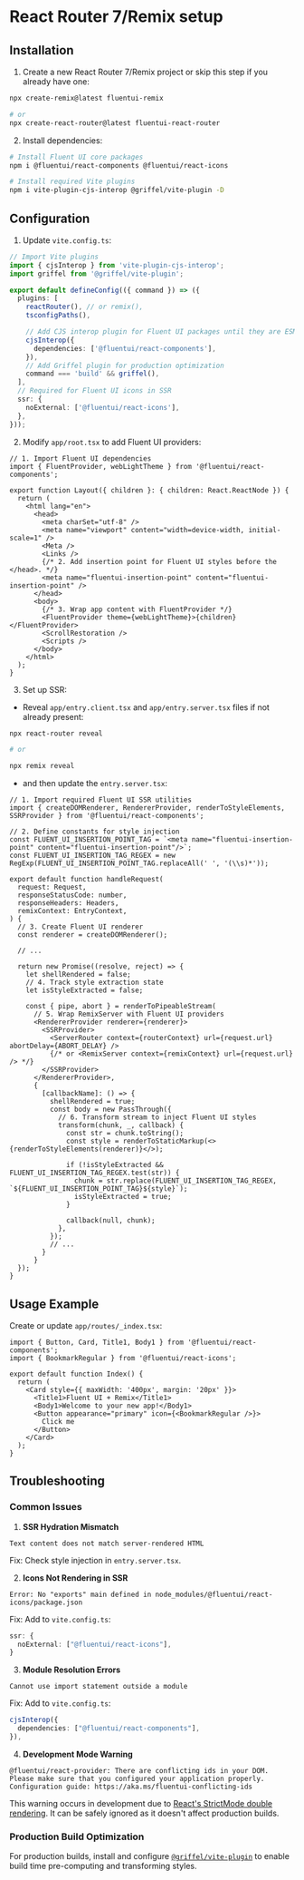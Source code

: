 
<Meta title="Concepts/Developer/Server-Side Rendering/React Router 7 and Remix setup" />

# React Router 7/Remix setup

## Installation

1. Create a new React Router 7/Remix project or skip this step if you already have one:

```bash
npx create-remix@latest fluentui-remix

# or
npx create-react-router@latest fluentui-react-router
```

2. Install dependencies:

```bash
# Install Fluent UI core packages
npm i @fluentui/react-components @fluentui/react-icons

# Install required Vite plugins
npm i vite-plugin-cjs-interop @griffel/vite-plugin -D
```

## Configuration

1. Update `vite.config.ts`:

```ts
// Import Vite plugins
import { cjsInterop } from 'vite-plugin-cjs-interop';
import griffel from '@griffel/vite-plugin';

export default defineConfig(({ command }) => ({
  plugins: [
    reactRouter(), // or remix(),
    tsconfigPaths(),

    // Add CJS interop plugin for Fluent UI packages until they are ESM compatible
    cjsInterop({
      dependencies: ['@fluentui/react-components'],
    }),
    // Add Griffel plugin for production optimization
    command === 'build' && griffel(),
  ],
  // Required for Fluent UI icons in SSR
  ssr: {
    noExternal: ['@fluentui/react-icons'],
  },
}));
```

2. Modify `app/root.tsx` to add Fluent UI providers:

```tsx
// 1. Import Fluent UI dependencies
import { FluentProvider, webLightTheme } from '@fluentui/react-components';

export function Layout({ children }: { children: React.ReactNode }) {
  return (
    <html lang="en">
      <head>
        <meta charSet="utf-8" />
        <meta name="viewport" content="width=device-width, initial-scale=1" />
        <Meta />
        <Links />
        {/* 2. Add insertion point for Fluent UI styles before the </head>. */}
        <meta name="fluentui-insertion-point" content="fluentui-insertion-point" />
      </head>
      <body>
        {/* 3. Wrap app content with FluentProvider */}
        <FluentProvider theme={webLightTheme}>{children}</FluentProvider>
        <ScrollRestoration />
        <Scripts />
      </body>
    </html>
  );
}
```

3. Set up SSR:

- Reveal `app/entry.client.tsx` and `app/entry.server.tsx` files if not already present:

```bash
npx react-router reveal

# or

npx remix reveal
```

- and then update the `entry.server.tsx`:

```tsx
// 1. Import required Fluent UI SSR utilities
import { createDOMRenderer, RendererProvider, renderToStyleElements, SSRProvider } from '@fluentui/react-components';

// 2. Define constants for style injection
const FLUENT_UI_INSERTION_POINT_TAG = `<meta name="fluentui-insertion-point" content="fluentui-insertion-point"/>`;
const FLUENT_UI_INSERTION_TAG_REGEX = new RegExp(FLUENT_UI_INSERTION_POINT_TAG.replaceAll(' ', '(\\s)*'));

export default function handleRequest(
  request: Request,
  responseStatusCode: number,
  responseHeaders: Headers,
  remixContext: EntryContext,
) {
  // 3. Create Fluent UI renderer
  const renderer = createDOMRenderer();

  // ...

  return new Promise((resolve, reject) => {
    let shellRendered = false;
    // 4. Track style extraction state
    let isStyleExtracted = false;

    const { pipe, abort } = renderToPipeableStream(
      // 5. Wrap RemixServer with Fluent UI providers
      <RendererProvider renderer={renderer}>
        <SSRProvider>
          <ServerRouter context={routerContext} url={request.url} abortDelay={ABORT_DELAY} />
          {/* or <RemixServer context={remixContext} url={request.url} /> */}
        </SSRProvider>
      </RendererProvider>,
      {
        [callbackName]: () => {
          shellRendered = true;
          const body = new PassThrough({
            // 6. Transform stream to inject Fluent UI styles
            transform(chunk, _, callback) {
              const str = chunk.toString();
              const style = renderToStaticMarkup(<>{renderToStyleElements(renderer)}</>);

              if (!isStyleExtracted && FLUENT_UI_INSERTION_TAG_REGEX.test(str)) {
                chunk = str.replace(FLUENT_UI_INSERTION_TAG_REGEX, `${FLUENT_UI_INSERTION_POINT_TAG}${style}`);
                isStyleExtracted = true;
              }

              callback(null, chunk);
            },
          });
          // ...
        }
      }
  });
}
```

## Usage Example

Create or update `app/routes/_index.tsx`:

```tsx
import { Button, Card, Title1, Body1 } from '@fluentui/react-components';
import { BookmarkRegular } from '@fluentui/react-icons';

export default function Index() {
  return (
    <Card style={{ maxWidth: '400px', margin: '20px' }}>
      <Title1>Fluent UI + Remix</Title1>
      <Body1>Welcome to your new app!</Body1>
      <Button appearance="primary" icon={<BookmarkRegular />}>
        Click me
      </Button>
    </Card>
  );
}
```

## Troubleshooting

### Common Issues

1. **SSR Hydration Mismatch**

```
Text content does not match server-rendered HTML
```

Fix: Check style injection in `entry.server.tsx`.

2. **Icons Not Rendering in SSR**

```
Error: No "exports" main defined in node_modules/@fluentui/react-icons/package.json
```

Fix: Add to `vite.config.ts`:

```ts
ssr: {
  noExternal: ["@fluentui/react-icons"],
}
```

3. **Module Resolution Errors**

```
Cannot use import statement outside a module
```

Fix: Add to `vite.config.ts`:

```ts
cjsInterop({
  dependencies: ["@fluentui/react-components"],
}),
```

4. **Development Mode Warning**

```
@fluentui/react-provider: There are conflicting ids in your DOM.
Please make sure that you configured your application properly.
Configuration guide: https://aka.ms/fluentui-conflicting-ids
```

This warning occurs in development due to [React's StrictMode double rendering](https://react.dev/reference/react/StrictMode#fixing-bugs-found-by-double-rendering-in-development). It can be safely ignored as it doesn't affect production builds.

### Production Build Optimization

For production builds, install and configure [`@griffel/vite-plugin`](https://griffel.js.org/react/ahead-of-time-compilation/with-vite) to enable build time pre-computing and transforming styles.
